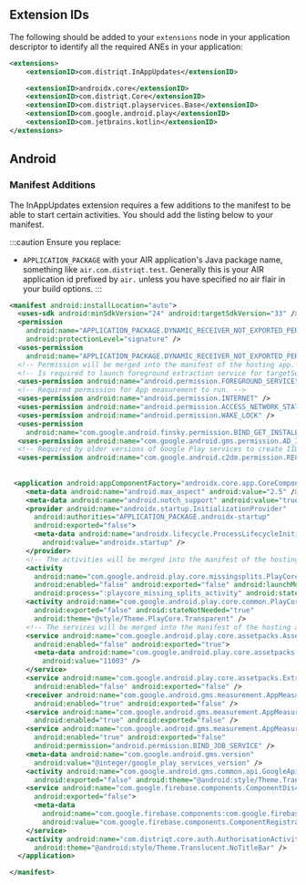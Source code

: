 
## Extension IDs

The following should be added to your `extensions` node in your application descriptor to identify all the required ANEs in your application:

```xml
<extensions>
    <extensionID>com.distriqt.InAppUpdates</extensionID>

    <extensionID>androidx.core</extensionID>
    <extensionID>com.distriqt.Core</extensionID>
    <extensionID>com.distriqt.playservices.Base</extensionID>
    <extensionID>com.google.android.play</extensionID>
    <extensionID>com.jetbrains.kotlin</extensionID>
</extensions>
```


## Android 

### Manifest Additions

The InAppUpdates extension requires a few additions to the manifest to be able to start certain activities. You should add the listing below to your manifest.

:::caution
Ensure you replace:
-  `APPLICATION_PACKAGE` with your AIR application's Java package name, something like `air.com.distriqt.test`. Generally this is your AIR application id prefixed by `air.` unless you have specified no air flair in your build options.
:::


```xml
<manifest android:installLocation="auto">
  <uses-sdk android:minSdkVersion="24" android:targetSdkVersion="33" />
  <permission
    android:name="APPLICATION_PACKAGE.DYNAMIC_RECEIVER_NOT_EXPORTED_PERMISSION"
    android:protectionLevel="signature" />
  <uses-permission
    android:name="APPLICATION_PACKAGE.DYNAMIC_RECEIVER_NOT_EXPORTED_PERMISSION" />
  <!-- Permission will be merged into the manifest of the hosting app. -->
  <!-- Is required to launch foreground extraction service for targetSdkVersion 28+. -->
  <uses-permission android:name="android.permission.FOREGROUND_SERVICE" />
  <!-- Required permission for App measurement to run. -->
  <uses-permission android:name="android.permission.INTERNET" />
  <uses-permission android:name="android.permission.ACCESS_NETWORK_STATE" />
  <uses-permission android:name="android.permission.WAKE_LOCK" />
  <uses-permission
    android:name="com.google.android.finsky.permission.BIND_GET_INSTALL_REFERRER_SERVICE" />
  <uses-permission android:name="com.google.android.gms.permission.AD_ID" />
  <!-- Required by older versions of Google Play services to create IID tokens -->
  <uses-permission android:name="com.google.android.c2dm.permission.RECEIVE" />
  
 
 <application android:appComponentFactory="androidx.core.app.CoreComponentFactory">
    <meta-data android:name="android.max_aspect" android:value="2.5" />
    <meta-data android:name="android.notch_support" android:value="true" />
    <provider android:name="androidx.startup.InitializationProvider"
      android:authorities="APPLICATION_PACKAGE.androidx-startup"
      android:exported="false">
      <meta-data android:name="androidx.lifecycle.ProcessLifecycleInitializer"
        android:value="androidx.startup" />
    </provider>
    <!-- The activities will be merged into the manifest of the hosting app. -->
    <activity
      android:name="com.google.android.play.core.missingsplits.PlayCoreMissingSplitsActivity"
      android:enabled="false" android:exported="false" android:launchMode="singleInstance"
      android:process=":playcore_missing_splits_activity" android:stateNotNeeded="true" />
    <activity android:name="com.google.android.play.core.common.PlayCoreDialogWrapperActivity"
      android:exported="false" android:stateNotNeeded="true"
      android:theme="@style/Theme.PlayCore.Transparent" />
    <!-- The services will be merged into the manifest of the hosting app. -->
    <service android:name="com.google.android.play.core.assetpacks.AssetPackExtractionService"
      android:enabled="false" android:exported="true">
      <meta-data android:name="com.google.android.play.core.assetpacks.versionCode"
        android:value="11003" />
    </service>
    <service android:name="com.google.android.play.core.assetpacks.ExtractionForegroundService"
      android:enabled="false" android:exported="false" />
    <receiver android:name="com.google.android.gms.measurement.AppMeasurementReceiver"
      android:enabled="true" android:exported="false" />
    <service android:name="com.google.android.gms.measurement.AppMeasurementService"
      android:enabled="true" android:exported="false" />
    <service android:name="com.google.android.gms.measurement.AppMeasurementJobService"
      android:enabled="true" android:exported="false"
      android:permission="android.permission.BIND_JOB_SERVICE" />
    <meta-data android:name="com.google.android.gms.version"
      android:value="@integer/google_play_services_version" />
    <activity android:name="com.google.android.gms.common.api.GoogleApiActivity"
      android:exported="false" android:theme="@android:style/Theme.Translucent.NoTitleBar" />
    <service android:name="com.google.firebase.components.ComponentDiscoveryService"
      android:exported="false">
      <meta-data
        android:name="com.google.firebase.components:com.google.firebase.analytics.connector.internal.AnalyticsConnectorRegistrar"
        android:value="com.google.firebase.components.ComponentRegistrar" />
    </service>
    <activity android:name="com.distriqt.core.auth.AuthorisationActivity" android:exported="false"
      android:theme="@android:style/Theme.Translucent.NoTitleBar" />
  </application>

</manifest>
```




